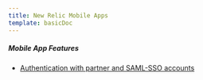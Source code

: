 ```yaml
---
title: New Relic Mobile Apps
template: basicDoc
---
```


##### Mobile App Features

* [Authentication with partner and SAML-SSO accounts](/docs/mobile-monitoring/new-relic-mobile-apps/mobile-app-features/authentication-partner-saml-sso-accounts)
